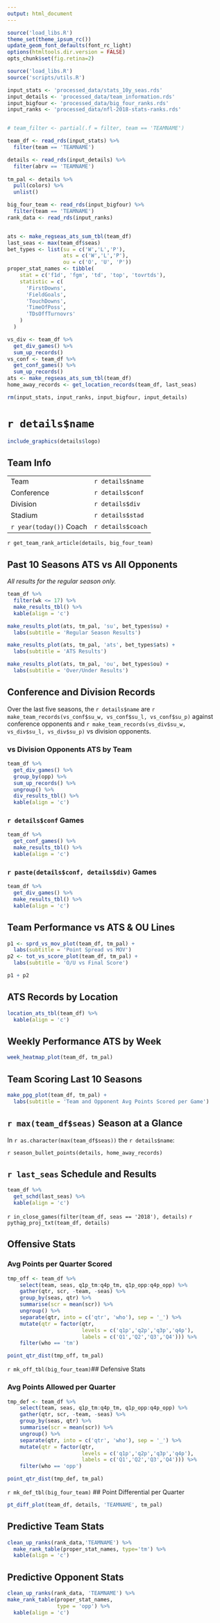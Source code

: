 ```yaml
---
output: html_document
---
```


```r
source('load_libs.R')
theme_set(theme_ipsum_rc())
update_geom_font_defaults(font_rc_light)
options(htmltools.dir.version = FALSE)
opts_chunk$set(fig.retina=2)
```

```r
source('load_libs.R')
source('scripts/utils.R')

input_stats <- 'processed_data/stats_10y_seas.rds'
input_details <- 'processed_data/team_information.rds'
input_bigfour <- 'processed_data/big_four_ranks.rds'
input_ranks <- 'processed_data/nfl-2018-stats-ranks.rds'


# team_filter <- partial(.f = filter, team == 'TEAMNAME')

team_df <- read_rds(input_stats) %>% 
  filter(team == 'TEAMNAME')

details <- read_rds(input_details) %>% 
  filter(abrv == 'TEAMNAME')
  
tm_pal <- details %>% 
  pull(colors) %>% 
  unlist()

big_four_team <- read_rds(input_bigfour) %>% 
  filter(team == 'TEAMNAME')
rank_data <- read_rds(input_ranks)


ats <- make_regseas_ats_sum_tbl(team_df)
last_seas <- max(team_df$seas)
bet_types <- list(su = c('W','L','P'),
                  ats = c('W','L','P'),
                  ou = c('O', 'U', 'P'))
proper_stat_names <- tibble(
    stat = c('f1d', 'fgm', 'td', 'top', 'tovrtds'),
    statistic = c(
      'FirstDowns',
      'FieldGoals',
      'TouchDowns',
      'TimeOfPoss',
      'TDsOffTurnovrs'
    )
  )

vs_div <- team_df %>% 
  get_div_games() %>% 
  sum_up_records()
vs_conf <- team_df %>% 
  get_conf_games() %>% 
  sum_up_records()
ats <- make_regseas_ats_sum_tbl(team_df)
home_away_records <- get_location_records(team_df, last_seas)

rm(input_stats, input_ranks, input_bigfour, input_details)
```

# `r details$name`

```r
include_graphics(details$logo)
```

## Team Info

| |
| --- | ---
|Team | `r details$name`
|Conference |  `r details$conf`
|Division |  `r details$div`
|Stadium |  `r details$stad`
|`r year(today())` Coach | `r details$coach`

`r get_team_rank_article(details, big_four_team)`

## Past 10 Seasons ATS vs All Opponents

*All results for the regular season only.*

```r
team_df %>% 
  filter(wk <= 17) %>% 
  make_results_tbl() %>% 
  kable(align = 'c')
```

```r
make_results_plot(ats, tm_pal, 'su', bet_types$su) +
  labs(subtitle = 'Regular Season Results')
```

```r
make_results_plot(ats, tm_pal, 'ats', bet_types$ats) +
  labs(subtitle = 'ATS Results')
```

```r
make_results_plot(ats, tm_pal, 'ou', bet_types$ou) +
  labs(subtitle = 'Over/Under Results')
```

## Conference and Division Records

Over the last five seasons, the `r details$name` are `r make_team_records(vs_conf$su_w, vs_conf$su_l, vs_conf$su_p)` against conference opponents and `r make_team_records(vs_div$su_w, vs_div$su_l, vs_div$su_p)` vs division opponents. 

### vs Division Opponents ATS by Team

```r
team_df %>% 
  get_div_games() %>% 
  group_by(opp) %>% 
  sum_up_records() %>% 
  ungroup() %>% 
  div_results_tbl() %>% 
  kable(align = 'c')
```

### `r details$conf` Games

```r
team_df %>% 
  get_conf_games() %>% 
  make_results_tbl() %>% 
  kable(align = 'c')
```

### `r paste(details$conf, details$div)` Games

```r
team_df %>% 
  get_div_games() %>% 
  make_results_tbl() %>% 
  kable(align = 'c')
```

## Team Performance vs ATS & OU Lines

```r
p1 <- sprd_vs_mov_plot(team_df, tm_pal) +
  labs(subtitle = 'Point Spread vs MOV')
p2 <- tot_vs_score_plot(team_df, tm_pal) +
  labs(subtitle = 'O/U vs Final Score')

p1 + p2
```

## ATS Records by Location

```r
location_ats_tbl(team_df) %>% 
  kable(align = 'c')
```

## Weekly Performance ATS by Week

```r
week_heatmap_plot(team_df, tm_pal)
```

## Team Scoring Last 10 Seasons

```r
make_ppg_plot(team_df, tm_pal) +
  labs(subtitle = 'Team and Opponent Avg Points Scored per Game')
```

## `r max(team_df$seas)` Season at a Glance

In `r as.character(max(team_df$seas))` the `r details$name`:

`r season_bullet_points(details, home_away_records)`



## `r last_seas` Schedule and Results

```r
team_df %>% 
  get_schd(last_seas) %>% 
  kable(align = 'c')
```


`r in_close_games(filter(team_df, seas == '2018'), details)`
`r pythag_proj_txt(team_df, details)`

## Offensive Stats

### Avg Points per Quarter Scored

```r

tmp_off <- team_df %>% 
    select(team, seas, q1p_tm:q4p_tm, q1p_opp:q4p_opp) %>% 
    gather(qtr, scr, -team, -seas) %>% 
    group_by(seas, qtr) %>% 
    summarise(scr = mean(scr)) %>% 
    ungroup() %>% 
    separate(qtr, into = c('qtr', 'who'), sep = '_') %>% 
    mutate(qtr = factor(qtr, 
                        levels = c('q1p','q2p','q3p','q4p'),
                        labels = c('Q1','Q2','Q3','Q4'))) %>% 
    filter(who == 'tm') 

point_qtr_dist(tmp_off, tm_pal)
```

`r mk_off_tbl(big_four_team)`## Defensive Stats

### Avg Points Allowed per Quarter 

```r
tmp_def <- team_df %>% 
    select(team, seas, q1p_tm:q4p_tm, q1p_opp:q4p_opp) %>% 
    gather(qtr, scr, -team, -seas) %>% 
    group_by(seas, qtr) %>% 
    summarise(scr = mean(scr)) %>% 
    ungroup() %>% 
    separate(qtr, into = c('qtr', 'who'), sep = '_') %>% 
    mutate(qtr = factor(qtr, 
                        levels = c('q1p','q2p','q3p','q4p'),
                        labels = c('Q1','Q2','Q3','Q4'))) %>% 
    filter(who == 'opp') 

point_qtr_dist(tmp_def, tm_pal)
```

`r mk_def_tbl(big_four_team)`
## Point Differential per Quarter

```r
pt_diff_plot(team_df, details, 'TEAMNAME', tm_pal) 
```

## Predictive Team Stats

```r
clean_up_ranks(rank_data,'TEAMNAME') %>%
  make_rank_table(proper_stat_names, type='tm') %>%
  kable(align = 'c')
```

## Predictive Opponent Stats

```r
clean_up_ranks(rank_data, 'TEAMNAME') %>% 
make_rank_table(proper_stat_names, 
                type = 'opp') %>%
  kable(align = 'c')
```

